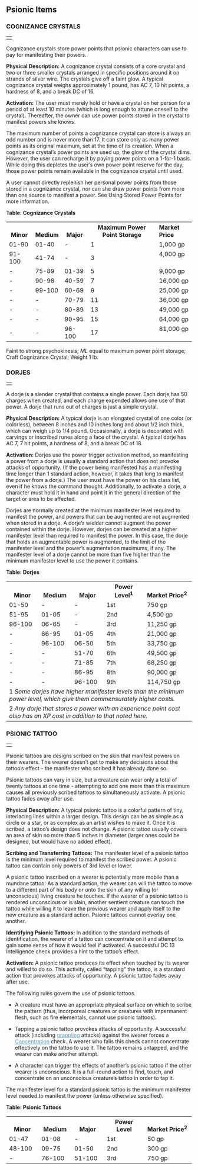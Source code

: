 
<a id="psionic-items"></a><h2>Psionic Items
</h2>
<a id="cognizance-crystals"></a><h3>COGNIZANCE CRYSTALS</h3>
<table border="0" cellpadding="0" cellspacing="0" style="width: 100%">
<tbody>
<tr>
<td></td>
</tr>
</tbody>
</table>
Cognizance crystals store power points that psionic characters can use
to pay for manifesting their powers.
<a id="cognizance-crystal-physical-description"></a><p><span style="font-weight: bold;">Physical Description:</span>
A cognizance crystal consists of a core crystal and two or three
smaller crystals arranged in specific positions around it on strands of
silver wire. The crystals give off a faint glow. A typical cognizance
crystal weighs approximately 1 pound, has AC 7, 10 hit points, a
hardness of 8, and a break DC of 16.</p>
<a id="cognizance-crystal-activation"></a><p><span style="font-weight: bold;">Activation:</span> The user
must merely hold or have a crystal on her person for a period of at
least 10 minutes (which is long enough to attune oneself to the
crystal). Thereafter, the owner can use power points stored in the
crystal to manifest powers she knows.</p>
<p>The maximum number of points a cognizance crystal can store is
always an odd number and is never more than 17. It can store only as
many power points as its original maximum, set at the time of its
creation. When a cognizance crystal&#8217;s power points are used up, the
glow of the crystal dims. However, the user can recharge it by paying
power points on a 1-for-1 basis. While doing this depletes the user&#8217;s
own power point reserve for the day, those power points remain
available in the cognizance crystal until used.</p>
<p>A user cannot directly replenish her personal power points
from those stored in a cognizance crystal, nor can she draw power
points from more than one source to manifest a power. See Using Stored
Power Points for more information.</p>
<a id="table-cognizance-crystals"></a><span style="font-weight: bold;">Table: Cognizance
Crystals&nbsp;&nbsp;&nbsp; </span>
<table border="0" cellpadding="1" cellspacing="0">
<tbody>
<tr>
<th style="vertical-align: bottom; style: width: 75px">Minor</th>
<th style="vertical-align: bottom; style: width: 75px">Medium</th>
<th style="vertical-align: bottom; style: width: 75px">Major</th>
<th style="vertical-align: bottom;">Maximum Power 
Point Storage</th>
<td style="vertical-align: bottom;"><span
style="font-weight: bold;">Market Price</span>
</td>
</tr>
<tr class="odd-row">
<td>01-90
</td>
<td>01-40
</td>
<td>-
</td>
<td>1
</td>
<td style="vertical-align: top;">1,000 gp
</td>
</tr>
<tr>
<td>91-100
</td>
<td>41-74
</td>
<td>-
</td>
<td>3
</td>
<td style="vertical-align: top;">4,000 gp
</td>
</tr>
<tr class="odd-row">
<td>-
</td>
<td>75-89
</td>
<td>01-39
</td>
<td>5
</td>
<td style="vertical-align: top;">9,000 gp
</td>
</tr>
<tr>
<td>-
</td>
<td>90-98
</td>
<td>40-59
</td>
<td>7
</td>
<td style="vertical-align: top;">16,000 gp
</td>
</tr>
<tr class="odd-row">
<td>-
</td>
<td>99-100
</td>
<td>60-69
</td>
<td>9
</td>
<td style="vertical-align: top;">25,000 gp
</td>
</tr>
<tr>
<td>-
</td>
<td>-
</td>
<td>70-79
</td>
<td>11
</td>
<td style="vertical-align: top;">36,000 gp
</td>
</tr>
<tr class="odd-row">
<td>-
</td>
<td>-
</td>
<td>80-89
</td>
<td>13
</td>
<td style="vertical-align: top;">49,000 gp
</td>
</tr>
<tr>
<td>-
</td>
<td>-
</td>
<td>90-95
</td>
<td>15
</td>
<td style="vertical-align: top;">64,000 gp
</td>
</tr>
<tr class="odd-row">
<td>-
</td>
<td>-
</td>
<td>96-100
</td>
<td>17
</td>
<td style="vertical-align: top;">81,000 gp
</td>
</tr>
</tbody>
</table>
<p>Faint to strong psychokinesis; <span
style="font-style: italic;">ML</span> equal to maximum power point
storage; Craft Cognizance Crystal; Weight
1 lb.</p>
<a id="dorjes"></a><h3>DORJES</h3>
<table border="0" cellpadding="0" cellspacing="0" style="width: 100%">
<tbody>
<tr>
<td></td>
</tr>
</tbody>
</table>
<p class="initial">A dorje is a slender crystal that contains a
single power. Each dorje has 50 charges when created, and each charge
expended allows one use of that power. A dorje that runs out of charges
is just a simple crystal.
</p>
<a id="dorje-physical-description"></a><p><span style="font-weight: bold;">Physical Description:</span>
A typical dorje is an elongated crystal of one color (or colorless),
between 8 inches and 10 inches long and about 1/2 inch thick, which can
weigh up to 1/4 pound. Occasionally, a dorje is decorated with carvings
or inscribed runes along a face of the crystal. A typical dorje has AC
7, 7 hit points, a hardness of 8, and a break DC of 18.</p>
<a id="dorje-activation"></a><p><span style="font-weight: bold;">Activation:</span> Dorjes use
the power trigger activation method, so manifesting a power from a
dorje is usually a standard action that does not provoke attacks of
opportunity. (If the power being manifested has a manifesting time
longer than 1 standard action, however, it takes that long to manifest
the power from a dorje.) The user must have the power on his class
list, even if he knows the command thought. Additionally, to activate a
dorje, a character must hold it in hand and point it in the general
direction of the target or area to be affected.</p>
<p>Dorjes are normally created at the minimum manifester level
required to manifest the power, and powers that can be augmented are
not augmented when stored in a dorje. A dorje&#8217;s wielder cannot augment
the power contained within the dorje. However, dorjes can be created at
a higher manifester level than required to manifest the power. In this
case, the dorje that holds an augmentable power is augmented, to the
limit of the manifester level and the power&#8217;s augmentation maximums, if
any. The manifester level of a dorje cannot be more than five higher
than the minimum manifester level to use the power it contains.</p>
<a id="table-dorjes"></a><p><span style="font-weight: bold;">Table: Dorjes</span>&nbsp;&nbsp;&nbsp;
</p>
<table border="0" cellpadding="1" cellspacing="0">
<tbody>
<tr>
<th style="vertical-align: bottom; width: 75px">Minor</th>
<th style="vertical-align: bottom; width: 75px">Medium</th>
<th style="vertical-align: bottom; width: 75px">Major</th>
<th style="vertical-align: bottom; width: 100px;">Power
Level<sup>1</sup></th>
<td style="vertical-align: bottom; width: 120px;"><span
style="font-weight: bold;">Market Price<sup>2</sup></span>
</td>
</tr>
<tr class="odd-row">
<td>01-50
</td>
<td>-
</td>
<td>-
</td>
<td>1st
</td>
<td style="vertical-align: top;">750 gp
</td>
</tr>
<tr>
<td>51-95
</td>
<td>01-05
</td>
<td>-
</td>
<td>2nd
</td>
<td style="vertical-align: top;">4,500 gp
</td>
</tr>
<tr class="odd-row">
<td>96-100
</td>
<td>06-65
</td>
<td>-
</td>
<td>3rd
</td>
<td style="vertical-align: top;">11,250 gp
</td>
</tr>
<tr>
<td>-
</td>
<td>66-95
</td>
<td>01-05
</td>
<td>4th
</td>
<td style="vertical-align: top;">21,000 gp
</td>
</tr>
<tr class="odd-row">
<td>-
</td>
<td>96-100
</td>
<td>06-50
</td>
<td>5th
</td>
<td style="vertical-align: top;">33,750 gp
</td>
</tr>
<tr>
<td>-
</td>
<td>-
</td>
<td>51-70
</td>
<td>6th
</td>
<td style="vertical-align: top;">49,500 gp
</td>
</tr>
<tr class="odd-row">
<td>-
</td>
<td>-
</td>
<td>71-85
</td>
<td>7th
</td>
<td style="vertical-align: top;">68,250 gp
</td>
</tr>
<tr>
<td>-
</td>
<td>-
</td>
<td>86-95
</td>
<td>8th
</td>
<td style="vertical-align: top;">90,000 gp
</td>
</tr>
<tr class="odd-row">
<td>-
</td>
<td>-
</td>
<td>96-100
</td>
<td>9th
</td>
<td style="vertical-align: top;">114,750 gp
</td>
</tr>
<tr>
<td style="vertical-align: top;" rowspan="1" colspan="5">1 <span
style="font-style: italic;">Some dorjes have higher manifester levels
than the minimum power level, which give them commensurately higher
costs.</span></td>
</tr>
<tr>
<td style="vertical-align: top;" rowspan="1" colspan="5">2 <span
style="font-style: italic;">Any dorje that stores a power with an
experience point cost also has an XP cost in addition to that noted
here.</span></td>
</tr>
</tbody>
</table>
<a id="psionic-tattoo"></a><h3>PSIONIC TATTOO
</h3>
<table border="0" cellpadding="0" cellspacing="0" width="100%">
<tbody>
<tr>
<td></td>
</tr>
</tbody>
</table>
<p>Psionic tattoos are designs scribed on the skin that manifest
powers on their wearers. The wearer doesn&#8217;t get to make any decisions
about the tattoo&#8217;s effect - the manifester who scribed it has already
done so.</p>
<p>Psionic tattoos can vary in size, but a creature can wear only
a total of twenty tattoos at one time - attempting to add one more than
this maximum causes all previously scribed tattoos to simultaneously
activate. A psionic tattoo fades away after use.</p>
<a id="psionic-tattoo-psysical-description"></a><p><span style="font-weight: bold;">Physical Description:</span>
A typical psionic tattoo is a colorful pattern of tiny, interlacing
lines within a larger design. This design can be as simple as a circle
or a star, or as complex as an artist wishes to make it. Once it is
scribed, a tattoo&#8217;s design does not change. A psionic tattoo usually
covers an area of skin no more than 5 inches in diameter (larger ones
could be designed, but would have no added effect).</p>
<a id="scribing-and-transferring-tattoos"></a><p><span style="font-weight: bold;">Scribing and Transferring
Tattoos:</span> The manifester level of a psionic tattoo is the minimum
level required to manifest the scribed power. A psionic tattoo can
contain only powers of 3rd level or lower.</p>
<p>A psionic tattoo inscribed on a wearer is potentially more
mobile than a mundane tattoo. As a standard action, the wearer can will
the tattoo to move to a different part of his body or onto the skin of
any willing (or unconscious) living creature he touches. If the wearer
of a psionic tattoo is rendered unconscious or is slain, another
sentient creature can touch the tattoo while willing it to leave the
previous wearer and apply itself to the new creature as a standard
action. Psionic tattoos cannot overlay one another.</p>
<a id="identifying-psionic-tattoos"></a><p><span style="font-weight: bold;">Identifying Psionic Tattoos:</span>
In addition to the standard methods of identification, the wearer of a
tattoo can concentrate on it and attempt to gain some sense of how it
would feel if activated. A successful DC 13 Intelligence check provides
a hint to the tattoo&#8217;s effect. </p>
<a id="psionic-tattoo-activation"></a><p><span style="font-weight: bold;">Activation:</span> A psionic
tattoo produces its effect when touched by its wearer and willed to do
so. This activity, called &#8220;tapping&#8221; the tattoo, is a standard action
that provokes attacks of opportunity. A psionic tattoo fades away after
use.</p>
<p>The following rules govern the use of psionic tattoos.
</p>
<ul>
<li>
<p>A creature must have an appropriate physical surface on
which to scribe the pattern (thus, incorporeal creatures or creatures
with impermanent flesh, such as fire elementals, cannot use psionic
tattoos).</p>
</li>
<li>
<p>Tapping a psionic tattoo provokes attacks of opportunity.
A successful attack (including <a href="specialAttacks.html#grapple"
style="color: rgb(87, 158, 182);">grappling</a> attacks) against the
wearer
forces a <a href="psionicSkills.html#concentration"
style="color: rgb(87, 158, 182);">Concentration</a> check. A wearer
who fails this check cannot
concentrate effectively on the tattoo to use it. The tattoo remains
untapped, and the wearer can make another attempt.</p>
</li>
<li>
<p>A character can trigger the effects of another&#8217;s psionic
tattoo if the other wearer is unconscious. It is a full-round action to
find, touch, and concentrate on an unconscious creature&#8217;s tattoo in
order to tap it. </p>
</li>
</ul>
<p>The manifester level for a standard psionic tattoo is the
minimum manifester level needed to manifest the power (unless otherwise
specified).
</p>
<a id="table-psionic-tattoos"></a><span style="font-weight: bold;">Table: Psionic Tattoos</span>
<table border="0" cellpadding="1" cellspacing="0">
<tbody>
<tr>
<th style="vertical-align: bottom; width: 75px">Minor</th>
<th style="vertical-align: bottom; width: 75px">Medium</th>
<th style="vertical-align: bottom; width: 75px">Major</th>
<th style="vertical-align: bottom; width: 100px;">Power
Level</th>
<td style="vertical-align: bottom; width: 120px;"><span
style="font-weight: bold;">Market Price<sup>2</sup></span>
</td>
</tr>
<tr class="odd-row">
<td>01-47
</td>
<td>01-08
</td>
<td>-
</td>
<td>1st
</td>
<td style="vertical-align: top;">50 gp
</td>
</tr>
<tr>
<td>48-100
</td>
<td>09-75
</td>
<td>01-50
</td>
<td>2nd
</td>
<td style="vertical-align: top;">300 gp
</td>
</tr>
<tr class="odd-row">
<td>-
</td>
<td>76-100
</td>
<td>51-100
</td>
<td>3rd
</td>
<td style="vertical-align: top;">750 gp
</td>
</tr>
</tbody>
</table>
<p>
&nbsp;&nbsp; 
&nbsp;&nbsp; 
</p>
<p class="initial"> 
</p>
